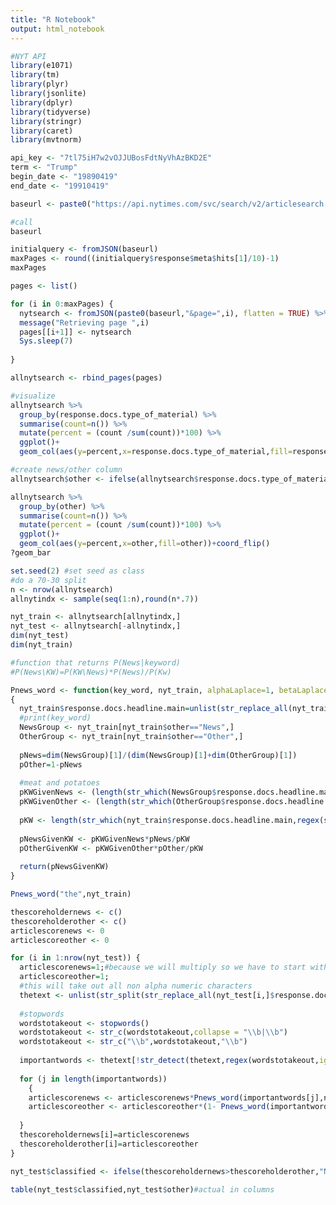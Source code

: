 ```yaml
---
title: "R Notebook"
output: html_notebook
---
```

```r
#NYT API
library(e1071)
library(tm)
library(plyr)
library(jsonlite)
library(dplyr)
library(tidyverse)
library(stringr)
library(caret)
library(mvtnorm)
```


```r
api_key <- "7tl75iH7w2vOJJUBosFdtNyVhAzBKD2E"
term <- "Trump"
begin_date <- "19890419"
end_date <- "19910419"

baseurl <- paste0("https://api.nytimes.com/svc/search/v2/articlesearch.json?q=",term,"&begin_date=",begin_date,"&end_date=",end_date,"&facet_filter=true&api-key=",api_key)
```

```r
#call
baseurl

initialquery <- fromJSON(baseurl)
maxPages <- round((initialquery$response$meta$hits[1]/10)-1)
maxPages

pages <- list()

for (i in 0:maxPages) {
  nytsearch <- fromJSON(paste0(baseurl,"&page=",i), flatten = TRUE) %>% data.frame()
  message("Retrieving page ",i)
  pages[[i+1]] <- nytsearch
  Sys.sleep(7)
  
}

```
```r
allnytsearch <- rbind_pages(pages)

#visualize
allnytsearch %>% 
  group_by(response.docs.type_of_material) %>% 
  summarise(count=n()) %>% 
  mutate(percent = (count /sum(count))*100) %>% 
  ggplot()+
  geom_col(aes(y=percent,x=response.docs.type_of_material,fill=response.docs.type_of_material))+coord_flip()
```


```r
#create news/other column
allnytsearch$other <- ifelse(allnytsearch$response.docs.type_of_material == "News","News","Other")

allnytsearch %>% 
  group_by(other) %>% 
  summarise(count=n()) %>% 
  mutate(percent = (count /sum(count))*100) %>% 
  ggplot()+
  geom_col(aes(y=percent,x=other,fill=other))+coord_flip()
?geom_bar
```


```r
set.seed(2) #set seed as class
#do a 70-30 split
n <- nrow(allnytsearch)
allnytindx <- sample(seq(1:n),round(n*.7))

nyt_train <- allnytsearch[allnytindx,]
nyt_test <- allnytsearch[-allnytindx,]
dim(nyt_test)
dim(nyt_train)
```


```r
#function that returns P(News|keyword)
#P(News\KW)=P(KW\News)*P(News)/P(Kw)

Pnews_word <- function(key_word, nyt_train, alphaLaplace=1, betaLaplace = 1)
{
  nyt_train$response.docs.headline.main=unlist(str_replace_all(nyt_train$response.docs.headline.main,"[^[:alnum:] ]",""))#leaves in only alpha numeric characters from headline
  #print(key_word)
  NewsGroup <- nyt_train[nyt_train$other=="News",]
  OtherGroup <- nyt_train[nyt_train$other=="Other",]
  
  pNews=dim(NewsGroup)[1]/(dim(NewsGroup)[1]+dim(OtherGroup)[1])
  pOther=1-pNews
  
  #meat and potatoes
  pKWGivenNews <- (length(str_which(NewsGroup$response.docs.headline.main,regex(str_c("\\b",key_word,"\\b",sep=""),ignore_case = TRUE )))+alphaLaplace)/(dim(NewsGroup)[1]+betaLaplace)
  pKWGivenOther <- (length(str_which(OtherGroup$response.docs.headline.main,regex(str_c("\\b",key_word,"\\b",sep=""),ignore_case = TRUE )))+alphaLaplace)/(dim(OtherGroup)[1]+betaLaplace)
  
  pKW <- length(str_which(nyt_train$response.docs.headline.main,regex(str_c("\\b",key_word,"\\b",sep=""),ignore_case = TRUE )))/(dim(nyt_train)[1])
  
  pNewsGivenKW <- pKWGivenNews*pNews/pKW
  pOtherGivenKW <- pKWGivenOther*pOther/pKW
  
  return(pNewsGivenKW)
}


```

```r
Pnews_word("the",nyt_train)

thescoreholdernews <- c()
thescoreholderother <- c()
articlescorenews <- 0
articlescoreother <- 0

for (i in 1:nrow(nyt_test)) {
  articlescorenews=1;#because we will multiply so we have to start with 1 so that it's 1*
  articlescoreother=1;
  #this will take out all non alpha numeric characters
  thetext <- unlist(str_split(str_replace_all(nyt_test[i,]$response.docs.headline.main,"[^[:alnum:] ]",""),boundary("word")))
  
  #stopwords
  wordstotakeout <- stopwords()
  wordstotakeout <- str_c(wordstotakeout,collapse = "\\b|\\b")
  wordstotakeout <- str_c("\\b",wordstotakeout,"\\b")
  
  importantwords <- thetext[!str_detect(thetext,regex(wordstotakeout,ignore_case = TRUE))]
  
  for (j in length(importantwords))
    {
    articlescorenews <- articlescorenews*Pnews_word(importantwords[j],nyt_train)
    articlescoreother <- articlescoreother*(1- Pnews_word(importantwords[j],nyt_train))
    
  }
  thescoreholdernews[i]=articlescorenews
  thescoreholderother[i]=articlescoreother
}

nyt_test$classified <- ifelse(thescoreholdernews>thescoreholderother,"News","Other")

table(nyt_test$classified,nyt_test$other)#actual in columns
```